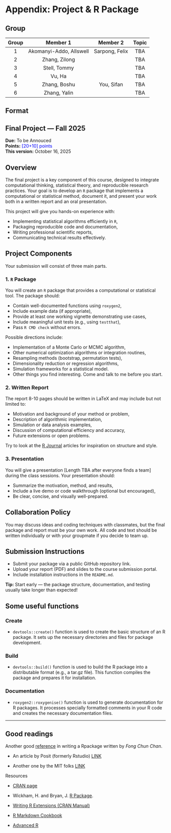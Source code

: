 # Appendix: Project & R Package

## Group

| Group |        Member 1         |    Member 2    | Topic |
|:-----:|:-----------------------:|:--------------:|:-----:|
|   1   | Akomanyi-Addo, Allswell | Sarpong, Felix |  TBA  |
|   2   |      Zhang, Zilong      |                |  TBA  |
|   3   |      Stell, Tommy       |                |  TBA  |
|   4   |         Vu, Ha          |                |  TBA  |
|   5   |      Zhang, Boshu       |   You, Sifan   |  TBA  |
|   6   |      Zhang, Yalin       |                |  TBA  |

## Format

::: {.callout-note appearance="simple"}
## Final Project — Fall 2025

<!-- **Due:** <span style="color:blue">Friday, December 5, 2025</span>   -->

**Due:** To be Annouced</span>\
**Points:** [\[20+10\] points]{style="color:blue"}\
**This version:** October 16, 2025
:::

## Overview

The final project is a key component of this course, designed to integrate computational thinking, statistical theory, and reproducible research practices. Your goal is to develop an `R` package that implements a computational or statistical method, document it, and present your work both in a written report and an oral presentation.

This project will give you hands-on experience with:

-   Implementing statistical algorithms efficiently in `R`,
-   Packaging reproducible code and documentation,
-   Writing professional scientific reports,
-   Communicating technical results effectively.

## Project Components

Your submission will consist of three main parts.

### 1. `R` Package

You will create an `R` package that provides a computational or statistical tool. The package should:

-   Contain well-documented functions using `roxygen2`,
-   Include example data (if appropriate),
-   Provide at least one working vignette demonstrating use cases,
-   Include meaningful unit tests (e.g., using `testthat`),
-   Pass `R CMD check` without errors.

Possible directions include:

-   Implementation of a Monte Carlo or MCMC algorithm,
-   Other numerical optimization algorithms or integration routines,
-   Resampling methods (bootstrap, permutation tests),
-   Dimensionality reduction or regression algorithms,
-   Simulation frameworks for a statistical model.
-   Other things you find interesting. Come and talk to me before you start.

### 2. Written Report

The report 8-10 pages should be written in LaTeX and may include but not limited to:

-   Motivation and background of your method or problem,
-   Description of algorithmic implementation,
-   Simulation or data analysis examples,
-   Discussion of computational efficiency and accuracy,
-   Future extensions or open problems.

Try to look at the [R Journal](https://journal.r-project.org/) articles for inspiration on structure and style.

### 3. Presentation

You will give a presentation \[Length TBA after everyone finds a team\] during the class sessions. Your presentation should:

-   Summarize the motivation, method, and results,
-   Include a live demo or code walkthrough (optional but encouraged),
-   Be clear, concise, and visually well-prepared.

## Collaboration Policy

You may discuss ideas and coding techniques with classmates, but the final package and report must be your own work. All code and text should be written individually or with your groupmate if you decide to team up.

## Submission Instructions

-   Submit your package via a public GitHub repository link.
-   Upload your report (PDF) and slides to the course submission portal.
-   Include installation instructions in the `README.md`.

::: callout-tip
**Tip:** Start early — the package structure, documentation, and testing usually take longer than expected!
:::

```{=html}
<!--
## Grading Breakdown (optional)
- R Package — 50
- Written Report — 30
- Presentation — 20
**Total — 100**
-->
```

## Some useful functions

### Create

-   `devtools::create()` function is used to create the basic structure of an R package. It sets up the necessary directories and files for package development.

### Build

-   `devtools::build()` function is used to build the R package into a distributable format (e.g., a tar.gz file). This function compiles the package and prepares it for installation.

### Documentation

-   `roxygen2::roxygenise()` function is used to generate documentation for R packages. It processes specially formatted comments in your R code and creates the necessary documentation files.

------------------------------------------------------------------------

## Good readings

Another good [reference](%5Bhttps://tinyheero.github.io/jekyll/update/2015/07/26/making-your-first-R-package.html%5D) in writing a Rpackage written by *Fong Chun Chan*.

-   An article by Posit (formerly Rstudio) [LINK](https://docs.posit.co/ide/user/ide/guide/pkg-devel/writing-packages.html)

-   Another one by the MIT folks [LINK](https://web.mit.edu/insong/www/pdf/rpackage_instructions.pdf)

Resources

-   [CRAN page](https://cran.r-project.org/web/packages/distributions/index.html)

-   Wickham, H. and Bryan, J. [R Package](https://r-pkgs.org/).

-   [Writing R Extensions (CRAN Manual)](https://cran.r-project.org/doc/manuals/r-release/R-exts.html)

-   [R Markdown Cookbook](https://bookdown.org/yihui/rmarkdown/)

-   [Advanced R](https://adv-r.hadley.nz/)
